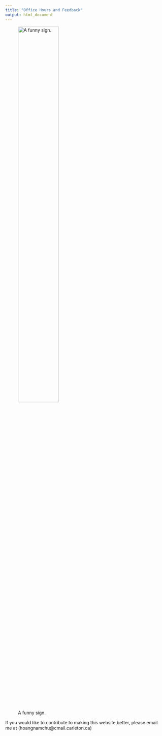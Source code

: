 ```yaml
---
title: "Office Hours and Feedback"
output: html_document
---
```


![A funny sign.](/Users/home_folder/econ5060_website/images/feedback/please_be_patient.jpg){width=55%}

If you would like to contribute to making this website better, please email me at (hoangnamchu@cmail.carleton.ca)